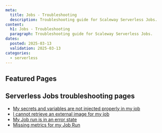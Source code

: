 ```yaml
---
meta:
  title: Jobs - Troubleshooting
  description: Troubleshooting guide for Scaleway Serverless Jobs.
content:
  h1: Jobs - Troubleshooting
  paragraph: Troubleshooting guide for Scaleway Serverless Jobs.
dates:
  posted: 2025-03-13
  validation: 2025-03-13
categories:
  - serverless
---
```


<ProductHeader
  productName="Jobs troubleshooting"
  productLogo="jobs"
  description="Find resources for resolving issues with Scaleway Serverless Jobs."
/>

## Featured Pages

<Grid>
    <DefaultCard 
      title="Serverless Jobs FAQ"
      description="General info on Serverless Jobs"
      url="/serverless-jobs/faq"
      label="See more"
    />
    <DefaultCard 
      title="Methods to deploy Serverless Jobs"
      description="Find the best way to deploy Jobs."
      url="/serverless-jobs/reference-content/deploy-job/"
      label="See more"
    />
    <DefaultCard 
      title="Jobs limitations" 
      description="Technical limitations of Serverless Jobs."
      url="/serverless-jobs/reference-content/Jobs-limitations/"
      label="See more"
    />
</Grid>
<Grid>
    <DefaultCard 
      title="Serverless Jobs billing"
      description="Detailed pricing model."
      url="/serverless-jobs/reference-content/Jobs-billing/"
      label="See more"
    />
    <DefaultCard 
      title="Serverless Jobs handler reference"
      description="Understand the behavior of handlers."
      url="/serverless-jobs/reference-content/Jobs-handlers/"
      label="See more"
    />
    <DefaultCard 
      title="Differences between Serverless Jobs, Containers and Functions"
      description="Differences between Serverless products."
      url="/serverless-jobs/reference-content/difference-jobs-functions-containers/"
      label="See more"
    />
</Grid>

## Serverless Jobs troubleshooting pages 

- [My secrets and variables are not injected properly in my job](/serverless-jobs/troubleshooting/cannot-inject-secret-variable/)
- [I cannot retrieve an external image for my job](/serverless-jobs/troubleshooting/cannot-retrieve-external-image/)
- [My Job run is in an error state](/serverless-jobs/troubleshooting/job-in-error-state/)
- [Missing metrics for my Job Run](/serverless-jobs/troubleshooting/missing-metrics/)